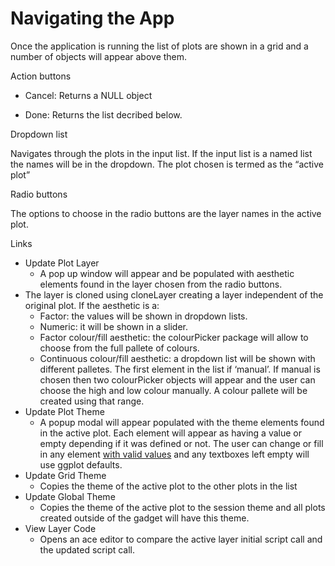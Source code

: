 # Navigating the App
 
Once the application is running the list of plots are shown in a grid and a number of objects will appear above them.
 
Action buttons
 
  - Cancel: Returns a NULL object
 
  - Done: Returns the list decribed below. 
 
Dropdown list
 
 Navigates through the plots in the input list. If the input list is a named list the names will be in the dropdown. The plot chosen is termed as the "active plot"
 
Radio buttons
 
 The options to choose in the radio buttons are the layer names in the active plot.
 
Links
 
  - Update Plot Layer
    - A pop up window will appear and be populated with aesthetic elements found in the layer chosen from the radio buttons.
    
  - The layer is cloned using cloneLayer creating a layer independent of the original plot. If the aesthetic is a: 
    - Factor: the values will be shown in dropdown lists. 
    - Numeric: it will be shown in a slider. 
    - Factor colour/fill aesthetic: the colourPicker package will allow to choose from the full pallete of colours.
    - Continuous colour/fill aesthetic: a dropdown list will be shown with different palletes. The first element in the list if 'manual'. If manual is chosen then two colourPicker objects will appear and the user can choose the high and low colour manually. A colour pallete will be created using that range.
    
  - Update Plot Theme
    - A popup modal will appear populated with the theme elements found in the active plot. Each element will appear as having a value or empty depending if it was defined or not. The user can change or fill in any element [with valid values](http://docs.ggplot2.org/current/theme.html) and any textboxes left empty will use ggplot defaults.
 
  - Update Grid Theme
    - Copies the theme of the active plot to the other plots in the list 
 
  - Update Global Theme
    - Copies the theme of the active plot to the session theme and all plots created outside of the gadget will have this theme. 
 
  - View Layer Code
    - Opens an ace editor to compare the active layer initial script call and the updated script call.
